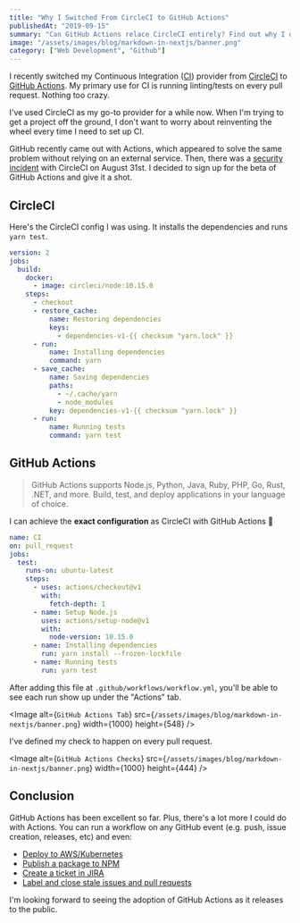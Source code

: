 ```yaml
---
title: "Why I Switched From CircleCI to GitHub Actions"
publishedAt: "2019-09-15"
summary: "Can GitHub Actions relace CircleCI entirely? Find out why I decided to switch CI/CD providers to GitHub Actions."
image: "/assets/images/blog/markdown-in-nextjs/banner.png"
category: ["Web Development", "Github"]
---
```


I recently switched my Continuous Integration ([CI](https://en.wikipedia.org/wiki/Continuous_integration))
provider from [CircleCI](https://circleci.com/) to [GitHub Actions](https://github.com/features/actions).
My primary use for CI is running linting/tests on every pull request. Nothing too crazy.

I've used CircleCI as my go-to provider for a while now. When I'm trying to get a project off the ground,
I don't want to worry about reinventing the wheel every time I need to set up CI.

GitHub recently came out with Actions, which appeared to solve the same problem without relying on an external service.
Then, there was a [security incident](https://support.circleci.com/hc/en-us/articles/360034852194-Security-Incident-on-8-31-2019-Details-and-FAQs-) with CircleCI on August 31st.
I decided to sign up for the beta of GitHub Actions and give it a shot.

## CircleCI

Here's the CircleCI config I was using. It installs the dependencies and runs `yarn test`.

```yml
version: 2
jobs:
  build:
    docker:
      - image: circleci/node:10.15.0
    steps:
      - checkout
      - restore_cache:
          name: Restoring dependencies
          keys:
            - dependencies-v1-{{ checksum "yarn.lock" }}
      - run:
          name: Installing dependencies
          command: yarn
      - save_cache:
          name: Saving dependencies
          paths:
            - ~/.cache/yarn
            - node_modules
          key: dependencies-v1-{{ checksum "yarn.lock" }}
      - run:
          name: Running tests
          command: yarn test
```

## GitHub Actions

> GitHub Actions supports Node.js, Python, Java, Ruby, PHP, Go, Rust, .NET, and more. Build, test, and deploy applications in your language of choice.

I can achieve the **exact configuration** as CircleCI with GitHub Actions 🎉

```yml:.github/workflows/workflow.yml
name: CI
on: pull_request
jobs:
  test:
    runs-on: ubuntu-latest
    steps:
      - uses: actions/checkout@v1
        with:
          fetch-depth: 1
      - name: Setup Node.js
        uses: actions/setup-node@v1
        with:
          node-version: 10.15.0
      - name: Installing dependencies
        run: yarn install --frozen-lockfile
      - name: Running tests
        run: yarn test
```

After adding this file at `.github/workflows/workflow.yml`, you'll be able to see each run show up under the "Actions" tab.

<Image
  alt={`GitHub Actions Tab`}
  src={`/assets/images/blog/markdown-in-nextjs/banner.png`}
  width={1000}
  height={548}
/>

I've defined my check to happen on every pull request.

<Image
  alt={`GitHub Actions Checks`}
  src={`/assets/images/blog/markdown-in-nextjs/banner.png`}
  width={1000}
  height={444}
/>

## Conclusion

GitHub Actions has been excellent so far. Plus, there's a lot more I could do with Actions.
You can run a workflow on any GitHub event (e.g. push, issue creation, releases, etc) and even:

- [Deploy to AWS/Kubernetes](https://github.com/actions/aws)
- [Publish a package to NPM](https://github.com/actions/npm)
- [Create a ticket in JIRA](https://github.com/atlassian/gajira)
- [Label and close stale issues and pull requests](https://github.com/actions/stale)

I'm looking forward to seeing the adoption of GitHub Actions as it releases to the public.
